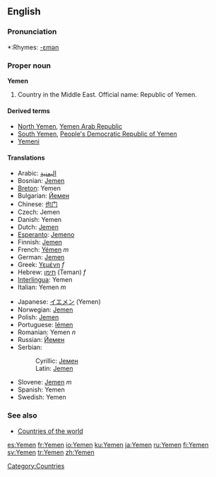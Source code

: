 ==English==

===Pronunciation===
*:Rhymes: [[Rhymes:English:-ɛmən|-ɛmən]]

===Proper noun===
'''Yemen'''

#Country in the Middle East. Official name: Republic of Yemen.

====Derived terms====
*[[North Yemen]], [[Yemen Arab Republic]]
*[[South Yemen]], [[People's Democratic Republic of Yemen]]
*[[Yemeni]]

====Translations====
{{top}}
*Arabic: [[اليمنية]]
*Bosnian: [[Jemen]] {{m}}
*[[Breton]]: Yemen
*Bulgarian: [[Йемен]]
*Chinese: [[也门]]
*Czech: Jemen
*Danish: Yemen
*Dutch: [[Jemen]]
*[[Esperanto]]: [[Jemeno]]
*Finnish: [[Jemen]]
*French: [[Yémen]] ''m''
*German: [[Jemen]]
*Greek: [[Υεμένη]] ''f''
*Hebrew: [[תימן]] (Teman) ''f''
*[[Interlingua]]: Yemen
*Italian: Yemen ''m''
{{mid}}
*Japanese: [[イエメン]] (Yemen)
*Norwegian: [[Jemen]]
*Polish: [[Jemen]]
*Portuguese: [[Iémen]]
*Romanian: Yemen ''n''
*Russian: [[Йемен]]
*Serbian:
*:Cyrillic: [[Јемен]] {{m}}
*:Latin: [[Jemen#Serbian|Jemen]] {{m}}
*Slovene: [[Jemen]] ''m''
*Spanish: Yemen
*Swedish: Yemen
{{bottom}}

===See also===
*[[Countries of the world]]
{{wikipedia}}
[[Category:Countries]]

[[es:Yemen]]
[[fr:Yemen]]
[[io:Yemen]]
[[ku:Yemen]]
[[ja:Yemen]]
[[ru:Yemen]]
[[fi:Yemen]]
[[sv:Yemen]]
[[tr:Yemen]]
[[zh:Yemen]]